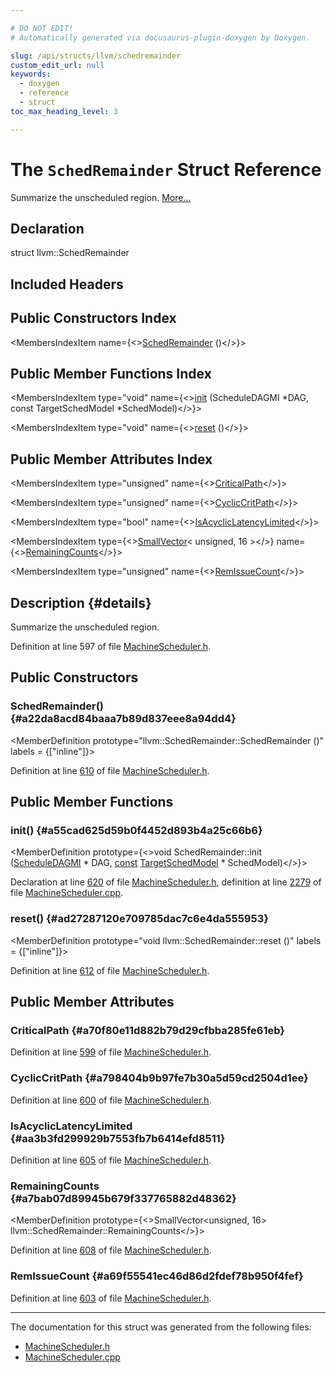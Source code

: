 ```yaml
---

# DO NOT EDIT!
# Automatically generated via docusaurus-plugin-doxygen by Doxygen.

slug: /api/structs/llvm/schedremainder
custom_edit_url: null
keywords:
  - doxygen
  - reference
  - struct
toc_max_heading_level: 3

---
```





# The `SchedRemainder` Struct Reference

<DoxygenPage pluginConfig={pluginConfig}>

Summarize the unscheduled region. <a href="#details">More...</a>

## Declaration

<CodeBlock>struct llvm::SchedRemainder</CodeBlock>

## Included Headers

<IncludesList>
<IncludesListItem
  filePath="llvm/CodeGen/MachineScheduler.h"
  permalink="/docs/api/files/include/include/llvm/include/llvm/codegen/machinescheduler-h"
  isLocal="true" />
</IncludesList>

## Public Constructors Index

<MembersIndex>

<MembersIndexItem
  name={<><a href="#a22da8acd84baaa7b89d837eee8a94dd4">SchedRemainder</a> ()</>}>
</MembersIndexItem>

</MembersIndex>

## Public Member Functions Index

<MembersIndex>

<MembersIndexItem
  type="void"
  name={<><a href="#a55cad625d59b0f4452d893b4a25c66b6">init</a> (ScheduleDAGMI &#42;DAG, const TargetSchedModel &#42;SchedModel)</>}>
</MembersIndexItem>

<MembersIndexItem
  type="void"
  name={<><a href="#ad27287120e709785dac7c6e4da555953">reset</a> ()</>}>
</MembersIndexItem>

</MembersIndex>

## Public Member Attributes Index

<MembersIndex>

<MembersIndexItem
  type="unsigned"
  name={<><a href="#a70f80e11d882b79d29cfbba285fe61eb">CriticalPath</a></>}>
</MembersIndexItem>

<MembersIndexItem
  type="unsigned"
  name={<><a href="#a798404b9b97fe7b30a5d59cd2504d1ee">CyclicCritPath</a></>}>
</MembersIndexItem>

<MembersIndexItem
  type="bool"
  name={<><a href="#aa3b3fd299929b7553fb7b6414efd8511">IsAcyclicLatencyLimited</a></>}>
</MembersIndexItem>

<MembersIndexItem
  type={<><a href="/docs/api/classes/llvm/smallvector">SmallVector</a>&lt; unsigned, 16 &gt;</>}
  name={<><a href="#a7bab07d89945b679f337765882d48362">RemainingCounts</a></>}>
</MembersIndexItem>

<MembersIndexItem
  type="unsigned"
  name={<><a href="#a69f55541ec46d86d2fdef78b950f4fef">RemIssueCount</a></>}>
</MembersIndexItem>

</MembersIndex>

## Description {#details}

Summarize the unscheduled region.

Definition at line 597 of file <a href="/docs/api/files/include/include/llvm/include/llvm/codegen/machinescheduler-h">MachineScheduler.h</a>.

<SectionDefinition>

## Public Constructors

### SchedRemainder() {#a22da8acd84baaa7b89d837eee8a94dd4}

<MemberDefinition
  prototype="llvm::SchedRemainder::SchedRemainder ()"
  labels = {["inline"]}>

Definition at line <a href="/docs/api/files/include/include/llvm/include/llvm/codegen/machinescheduler-h/#l00610">610</a> of file <a href="/docs/api/files/include/include/llvm/include/llvm/codegen/machinescheduler-h">MachineScheduler.h</a>.
</MemberDefinition>

</SectionDefinition>

<SectionDefinition>

## Public Member Functions

### init() {#a55cad625d59b0f4452d893b4a25c66b6}

<MemberDefinition
  prototype={<>void SchedRemainder::init (<a href="/docs/api/classes/llvm/scheduledagmi">ScheduleDAGMI</a> &#42; DAG, <a href="/docs/api/files/lib/lib/target/lib/target/aarch64/aarch64promoteconstant-cpp/#a90f8350fecae261c25be85d38b451bff">const</a> <a href="/docs/api/classes/llvm/targetschedmodel">TargetSchedModel</a> &#42; SchedModel)</>}>

Declaration at line <a href="/docs/api/files/include/include/llvm/include/llvm/codegen/machinescheduler-h/#l00620">620</a> of file <a href="/docs/api/files/include/include/llvm/include/llvm/codegen/machinescheduler-h">MachineScheduler.h</a>, definition at line <a href="/docs/api/files/lib/lib/codegen/machinescheduler-cpp/#l02279">2279</a> of file <a href="/docs/api/files/lib/lib/codegen/machinescheduler-cpp">MachineScheduler.cpp</a>.
</MemberDefinition>

### reset() {#ad27287120e709785dac7c6e4da555953}

<MemberDefinition
  prototype="void llvm::SchedRemainder::reset ()"
  labels = {["inline"]}>

Definition at line <a href="/docs/api/files/include/include/llvm/include/llvm/codegen/machinescheduler-h/#l00612">612</a> of file <a href="/docs/api/files/include/include/llvm/include/llvm/codegen/machinescheduler-h">MachineScheduler.h</a>.
</MemberDefinition>

</SectionDefinition>

<SectionDefinition>

## Public Member Attributes

### CriticalPath {#a70f80e11d882b79d29cfbba285fe61eb}

<MemberDefinition
  prototype="unsigned llvm::SchedRemainder::CriticalPath">

Definition at line <a href="/docs/api/files/include/include/llvm/include/llvm/codegen/machinescheduler-h/#l00599">599</a> of file <a href="/docs/api/files/include/include/llvm/include/llvm/codegen/machinescheduler-h">MachineScheduler.h</a>.
</MemberDefinition>

### CyclicCritPath {#a798404b9b97fe7b30a5d59cd2504d1ee}

<MemberDefinition
  prototype="unsigned llvm::SchedRemainder::CyclicCritPath">

Definition at line <a href="/docs/api/files/include/include/llvm/include/llvm/codegen/machinescheduler-h/#l00600">600</a> of file <a href="/docs/api/files/include/include/llvm/include/llvm/codegen/machinescheduler-h">MachineScheduler.h</a>.
</MemberDefinition>

### IsAcyclicLatencyLimited {#aa3b3fd299929b7553fb7b6414efd8511}

<MemberDefinition
  prototype="bool llvm::SchedRemainder::IsAcyclicLatencyLimited">

Definition at line <a href="/docs/api/files/include/include/llvm/include/llvm/codegen/machinescheduler-h/#l00605">605</a> of file <a href="/docs/api/files/include/include/llvm/include/llvm/codegen/machinescheduler-h">MachineScheduler.h</a>.
</MemberDefinition>

### RemainingCounts {#a7bab07d89945b679f337765882d48362}

<MemberDefinition
  prototype={<>SmallVector&lt;unsigned, 16&gt; llvm::SchedRemainder::RemainingCounts</>}>

Definition at line <a href="/docs/api/files/include/include/llvm/include/llvm/codegen/machinescheduler-h/#l00608">608</a> of file <a href="/docs/api/files/include/include/llvm/include/llvm/codegen/machinescheduler-h">MachineScheduler.h</a>.
</MemberDefinition>

### RemIssueCount {#a69f55541ec46d86d2fdef78b950f4fef}

<MemberDefinition
  prototype="unsigned llvm::SchedRemainder::RemIssueCount">

Definition at line <a href="/docs/api/files/include/include/llvm/include/llvm/codegen/machinescheduler-h/#l00603">603</a> of file <a href="/docs/api/files/include/include/llvm/include/llvm/codegen/machinescheduler-h">MachineScheduler.h</a>.
</MemberDefinition>

</SectionDefinition>

<hr/>

The documentation for this struct was generated from the following files:

<ul>
<li><a href="/docs/api/files/include/include/llvm/include/llvm/codegen/machinescheduler-h">MachineScheduler.h</a></li>
<li><a href="/docs/api/files/lib/lib/codegen/machinescheduler-cpp">MachineScheduler.cpp</a></li>
</ul>

</DoxygenPage>
